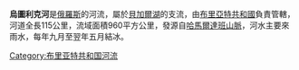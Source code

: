'''烏圖利克河'''是[[俄羅斯|俄羅斯]]的河流，屬於[[貝加爾湖|貝加爾湖]]的支流，由[[布里亞特共和國|布里亞特共和國]]負責管轄，河道全長115公里，流域面積960平方公里，發源自[[哈馬爾達班山脈|哈馬爾達班山脈]]，河水主要來雨水，每年九月至翌年五月結冰。

{{Russia-geo-stub}}
[[Category:布里亚特共和国河流|Category:布里亚特共和国河流]]